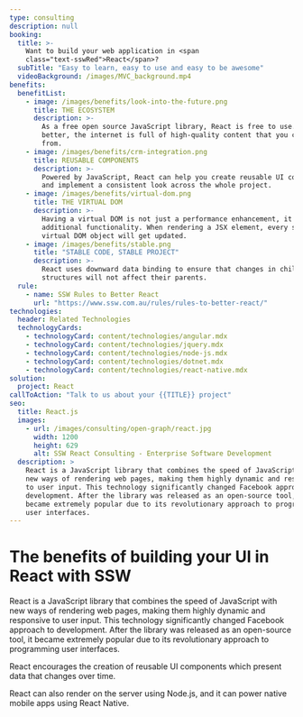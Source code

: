 ```yaml
---
type: consulting
description: null
booking:
  title: >-
    Want to build your web application in <span
    class="text-sswRed">React</span>?
  subTitle: "Easy to learn, easy to use and easy to be awesome"
  videoBackground: /images/MVC_background.mp4
benefits:
  benefitList:
    - image: /images/benefits/look-into-the-future.png
      title: THE ECOSYSTEM
      description: >-
        As a free open source JavaScript library, React is free to use. Even
        better, the internet is full of high-quality content that you can learn
        from.
    - image: /images/benefits/crm-integration.png
      title: REUSABLE COMPONENTS
      description: >-
        Powered by JavaScript, React can help you create reusable UI components
        and implement a consistent look across the whole project.
    - image: /images/benefits/virtual-dom.png
      title: THE VIRTUAL DOM
      description: >-
        Having a virtual DOM is not just a performance enhancement, it also adds
        additional functionality. When rendering a JSX element, every single
        virtual DOM object will get updated.
    - image: /images/benefits/stable.png
      title: "STABLE CODE, STABLE PROJECT"
      description: >-
        React uses downward data binding to ensure that changes in child
        structures will not affect their parents.
  rule:
    - name: SSW Rules to Better React
      url: "https://www.ssw.com.au/rules/rules-to-better-react/"
technologies:
  header: Related Technologies
  technologyCards:
    - technologyCard: content/technologies/angular.mdx
    - technologyCard: content/technologies/jquery.mdx
    - technologyCard: content/technologies/node-js.mdx
    - technologyCard: content/technologies/dotnet.mdx
    - technologyCard: content/technologies/react-native.mdx
solution:
  project: React
callToAction: "Talk to us about your {{TITLE}} project"
seo:
  title: React.js
  images:
    - url: /images/consulting/open-graph/react.jpg
      width: 1200
      height: 629
      alt: SSW React Consulting - Enterprise Software Development
  description: >
    React is a JavaScript library that combines the speed of JavaScript with 
    new ways of rendering web pages, making them highly dynamic and responsive 
    to user input. This technology significantly changed Facebook approach to 
    development. After the library was released as an open-source tool, it 
    became extremely popular due to its revolutionary approach to programming 
    user interfaces.
---
```


# The benefits of building your **UI in React** with SSW

<VideoEmbed url="https://www.youtube.com/watch?v=3K4Gb54BFMo" />

React is a JavaScript library that combines the speed of JavaScript with new ways of rendering web pages, making them highly dynamic and responsive to user input. This technology significantly changed Facebook approach to development. After the library was released as an open-source tool, it became extremely popular due to its revolutionary approach to programming user interfaces.

React encourages the creation of reusable UI components which present data that changes over time.

React can also render on the server using Node.js, and it can power native mobile apps using React Native.
